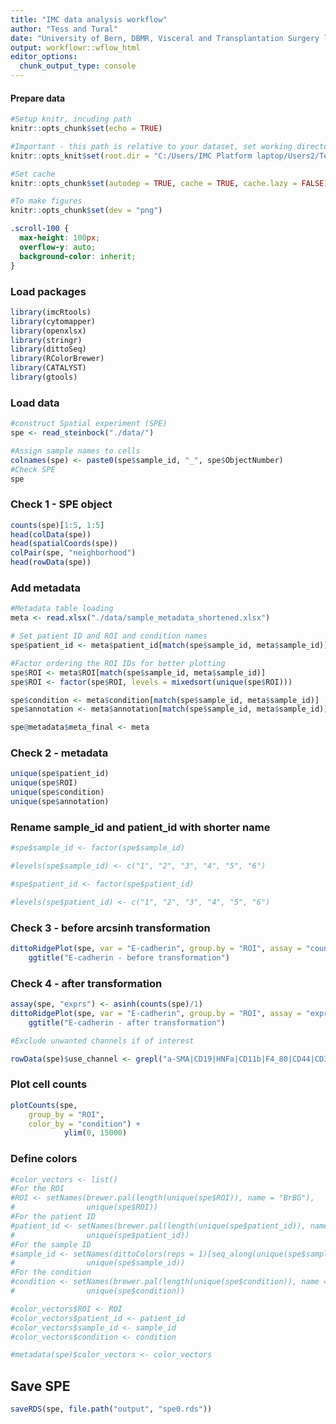 ```yaml
---
title: "IMC data analysis workflow"
author: "Tess and Tural"
date: "University of Bern, DBMR, Visceral and Transplantation Surgery lab"
output: workflowr::wflow_html
editor_options:
  chunk_output_type: console
---
```


#### Prepare data

```r
#Setup knitr, incuding path
knitr::opts_chunk$set(echo = TRUE)

#Important - this path is relative to your dataset, set working directory
knitr::opts_knit$set(root.dir = "C:/Users/IMC Platform laptop/Users2/Tess/SteinbockCellSegmentation/221130_haibin/221201_workflowr_haibin")

#Set cache
knitr::opts_chunk$set(autodep = TRUE, cache = TRUE, cache.lazy = FALSE)

#To make figures
knitr::opts_chunk$set(dev = "png")
```

```css
.scroll-100 {
  max-height: 100px;
  overflow-y: auto;
  background-color: inherit;
}
```

### Load packages

```r
library(imcRtools)
library(cytomapper)
library(openxlsx)
library(stringr)
library(dittoSeq)
library(RColorBrewer)
library(CATALYST)
library(gtools)
```

### Load data

```r
#construct Spatial experiment (SPE)
spe <- read_steinbock("./data/")

#Assign sample names to cells
colnames(spe) <- paste0(spe$sample_id, "_", spe$ObjectNumber)
#Check SPE
spe
```

### Check 1 - SPE object

```r
counts(spe)[1:5, 1:5]
head(colData(spe))
head(spatialCoords(spe))
colPair(spe, "neighborhood")
head(rowData(spe))
```

### Add metadata 

```r
#Metadata table loading
meta <- read.xlsx("./data/sample_metadata_shortened.xlsx")

# Set patient ID and ROI and condition names
spe$patient_id <- meta$patient_id[match(spe$sample_id, meta$sample_id)]

#Factor ordering the ROI IDs for better plotting
spe$ROI <- meta$ROI[match(spe$sample_id, meta$sample_id)]
spe$ROI <- factor(spe$ROI, levels = mixedsort(unique(spe$ROI)))

spe$condition <- meta$condition[match(spe$sample_id, meta$sample_id)]
spe$annotation <- meta$annotation[match(spe$sample_id, meta$sample_id)]

spe@metadata$meta_final <- meta

```

### Check 2 - metadata

```r
unique(spe$patient_id)
unique(spe$ROI)
unique(spe$condition)
unique(spe$annotation)
```

### Rename sample_id and patient_id with shorter name

```r
#spe$sample_id <- factor(spe$sample_id)

#levels(spe$sample_id) <- c("1", "2", "3", "4", "5", "6")

#spe$patient_id <- factor(spe$patient_id)

#levels(spe$patient_id) <- c("1", "2", "3", "4", "5", "6")
```

### Check 3 - before arcsinh transformation

```r
dittoRidgePlot(spe, var = "E-cadherin", group.by = "ROI", assay = "counts") +
    ggtitle("E-cadherin - before transformation")
```

### Check 4 - after transformation

```r
assay(spe, "exprs") <- asinh(counts(spe)/1)
dittoRidgePlot(spe, var = "E-cadherin", group.by = "ROI", assay = "exprs") +
    ggtitle("E-cadherin - after transformation")
```

```r
#Exclude unwanted channels if of interest

rowData(spe)$use_channel <- grepl("a-SMA|CD19|HNFa|CD11b|F4_80|CD44|CD3e|E-cadherin|Ly6-G|CD206|Arginase-1|CD4|CD74|CD8a|Ki-67|CD31|Pan-actin|HistoneH3|DNA1|DNA2", rownames(spe))
```

### Plot cell counts

```r
plotCounts(spe, 
    group_by = "ROI", 
    color_by = "condition") +
            ylim(0, 15000)
```

### Define colors

```r
#color_vectors <- list()
#For the ROI
#ROI <- setNames(brewer.pal(length(unique(spe$ROI)), name = "BrBG"), 
#                unique(spe$ROI))
#For the patient ID
#patient_id <- setNames(brewer.pal(length(unique(spe$patient_id)), name = "Set1"), 
#                unique(spe$patient_id))
#For the sample ID
#sample_id <- setNames(dittoColors(reps = 1)[seq_along(unique(spe$sample_id))], 
#                unique(spe$sample_id))
#For the condition
#condition <- setNames(brewer.pal(length(unique(spe$condition)), name = "Set2"), 
#                unique(spe$condition))

#color_vectors$ROI <- ROI
#color_vectors$patient_id <- patient_id
#color_vectors$sample_id <- sample_id
#color_vectors$condition <- condition

#metadata(spe)$color_vectors <- color_vectors
```

## Save SPE

```r
saveRDS(spe, file.path("output", "spe0.rds"))
```




